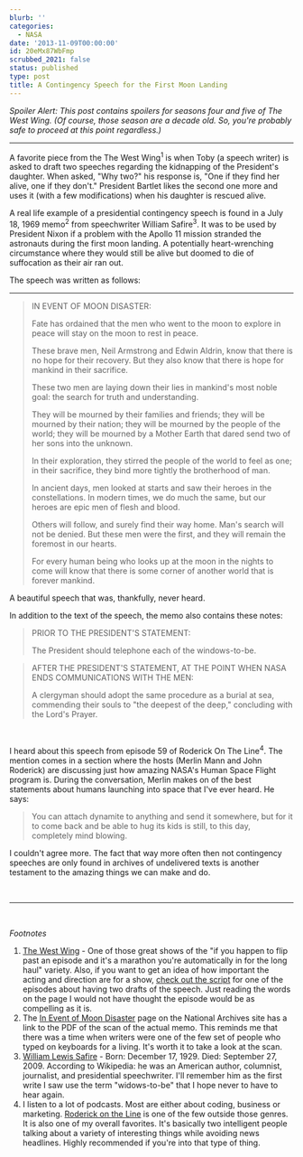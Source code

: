 ```yaml
---
blurb: ''
categories:
  - NASA
date: '2013-11-09T00:00:00'
id: 20eMx87WbFmp
scrubbed_2021: false
status: published
type: post
title: A Contingency Speech for the First Moon Landing
---
```


*Spoiler Alert: This post contains spoilers for seasons four and five of The West Wing. (Of course, those season are a decade old. So, you're probably safe to proceed at this point regardless.)*

---


A favorite piece from the The West Wing<sup>1</sup> is when Toby (a speech writer) is asked to draft two speeches regarding the kidnapping of the President's daughter. When asked, "Why two?" his response is, "One if they find her alive, one if they don't." President Bartlet likes the second one more and uses it (with a few modifications) when his daughter is rescued alive.

A real life example of a presidential contingency speech is found in a July 18, 1969 memo<sup>2</sup> from speechwriter William Safire<sup>3</sup>. It was to be used by President Nixon if a problem with the Apollo 11 mission stranded the astronauts during the first moon landing. A potentially heart-wrenching circumstance where they would still be alive but doomed to die of suffocation as their air ran out.

The speech was written as follows:

---


> IN EVENT OF MOON DISASTER:
> 
> Fate has ordained that the men who went to the moon to explore in peace will stay on the moon to rest in peace.
> 
> These brave men, Neil Armstrong and Edwin Aldrin, know that there is no hope for their recovery. But they also know that there is hope for mankind in their sacrifice.
> 
> These two men are laying down their lies in mankind's most noble goal: the search for truth and understanding.
> 
> They will be mourned by their families and friends; they will be mourned by their nation; they will be mourned by the people of the world; they will be mourned by a Mother Earth that dared send two of her sons into the unknown.
> 
> In their exploration, they stirred the people of the world to feel as one; in their sacrifice, they bind more tightly the brotherhood of man.
> 
> In ancient days, men looked at starts and saw their heroes in the constellations. In modern times, we do much the same, but our heroes are epic men of flesh and blood. 
> 
> Others will follow, and surely find their way home. Man's search will not be denied. But these men were the first, and they will remain the foremost in our hearts. 
> 
> For every human being who looks up at the moon in the nights to come will know that there is some corner of another world that is forever mankind.


A beautiful speech that was, thankfully, never heard. 


In addition to the text of the speech, the memo also contains these notes:

> PRIOR TO THE PRESIDENT'S STATEMENT:
> 
> The President should telephone each of the windows-to-be.


> AFTER THE PRESIDENT'S STATEMENT, AT THE POINT WHEN NASA ENDS COMMUNICATIONS WITH THE MEN:
> 
> A clergyman should adopt the same procedure as a burial at sea, commending their souls to "the deepest of the deep," concluding with the Lord's Prayer.

<br />

I heard about this speech from episode 59 of Roderick On The Line<sup>4</sup>. The mention comes in a section where the hosts (Merlin Mann and John Roderick) are discussing just how amazing NASA's Human Space Flight program is. During the conversation, Merlin makes on of the best statements about humans launching into space that I've ever heard. He says:

> You can attach dynamite to anything and send it somewhere, but for it to come back and be able to hug its kids is still, to this day, completely mind blowing.

I couldn't agree more. The fact that way more often then not contingency speeches are only found in archives of undelivered texts is another testament to the amazing things we can make and do.

<br />


---


<br />

*Footnotes*


1. [The West Wing][ww] - One of those great shows of the "if you happen to flip past an episode and it's a marathon you're automatically in for the long haul" variety. Also, if you want to get an idea of how important the acting and direction are for a show, [check out the script][script] for one of the episodes about having two drafts of the speech. Just reading the words on the page I would not have thought the episode would be as compelling as it is.
2. The [In Event of Moon Disaster][md] page on the National Archives site has a link to the PDF of the scan of the actual memo. This reminds me that there was a time when writers were one of the few set of people who typed on keyboards for a living. It's worth it to take a look at the scan.
3. [William Lewis Safire][ws] - Born: December 17, 1929. Died: September 27, 2009. According to Wikipedia: he was an American author, columnist, journalist, and presidential speechwriter. I'll remember him as the first write I saw use the term "widows-to-be" that I hope never to have to hear again.
4. I listen to a lot of podcasts. Most are either about coding, business or marketing. [Roderick on the Line][rotl] is one of the few outside those genres. It is also one of my overall favorites. It's basically two intelligent people talking about a variety of interesting things while avoiding news headlines. Highly recommended if you're into that type of thing.



[ww]: http://en.wikipedia.org/wiki/The_West_Wing
[ws]: http://en.wikipedia.org/wiki/William_Safire
[md]: http://www.archives.gov/presidential-libraries/events/centennials/nixon/exhibit/nixon-online-exhibit-disaster.html
[rotl]: http://www.merlinmann.com/roderick/
[script]: http://www.westwingtranscripts.com/wwscripts/5-02.txt
